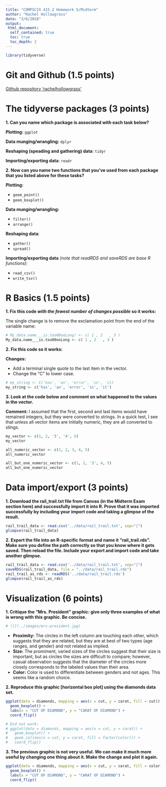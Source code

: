 ```yaml
---
title: "COMPSCIX 415.2 Homework 5/Midterm"
author: "Rachel Hollowgrass"
date: "3/6/2018"
output:
 html_document:
  self_contained: true
  toc: true
  toc_depth: 2
---
```


```r
library(tidyverse)
```
# Git and Github (1.5 points)

[Github repository 'rachelhollowgrass'](https://github.com/rachelhollowgrass/ids-hw-1/tree/master/Homework%205%20Midterm)

# The tidyverse packages (3 points)  

**1. Can you name which package is associated with each task below?**  

**Plotting:** <code>ggplot</code>  

**Data munging/wrangling:** <code>dplyr</code>  

**Reshaping (speading and gathering) data**: <code>tidyr</code>  

**Importing/exporting data**: <code>readr</code>  

**2. Now can you name two functions that you’ve used from each package that you listed above for these tasks?**  

**Plotting:**  
<ul>
<li><code>geom_point()</code></li>
<li><code>geom_boxplot()</code></li>
</ul>

**Data munging/wrangling:**  
<ul>
<li><code>filter()</code></li>
<li><code>arrange()</code></li>
</ul>

**Reshaping data**:  
<ul>
<li><code>gather()</code></li>
<li><code>spread()</code></li>
</ul>

**Importing/exporting data** _(note that readRDS and saveRDS are base R functions)_:  
<ul>
<li><code>read_csv()</code></li>
<li><code>write_tsv()</code></li>
</ul>

# R Basics (1.5 points)

**1. Fix this code _with the fewest number of changes possible_ so it works:**  

The single change is to remove the exclamation point from the end of the variable name:  

```r
# My_data.name___is.too00ooLong! <- c( 1 , 2   , 3 )
My_data.name___is.too00ooLong <- c( 1 , 2   , 3 )
```

**2. Fix this code so it works:**  

**Changes:**  
<ul>
<li>Add a terminal single quote to the last item in the vector.</li>
<li>Change the "C" to lower case.</li>
</ul>  

```r
# my_string <- C('has', 'an', 'error', 'in', 'it)
my_string <- c('has', 'an', 'error', 'in', 'it')
```

**3. Look at the code below and comment on what happened to the values in the vector.**  

**Comment:** I assumed that the first, second and last items would have remained integers, but they were converted to strings. In a quick test, I see that unless all vector items are initially numeric, they are all converted to stings.   

```r
my_vector <- c(1, 2, '3', '4', 5)
my_vector

all_numeric_vector <- c(1, 2, 3, 4, 5)
all_numeric_vector

all_but_one_numeric_vector <- c(1, 2, '3', 4, 5)
all_but_one_numeric_vector
```

# Data import/export (3 points)

**1. Download the rail_trail.txt file from Canvas (in the Midterm Exam section here) and successfully import it into R. Prove that it was imported successfully by including your import code and taking a glimpse of the result.**  

```r
rail_trail_data <- read.csv('../data/rail_trail.txt', sep="|")
glimpse(rail_trail_data)
```

**2. Export the file into an R-specific format and name it “rail_trail.rds”. Make sure you define the path correctly so that you know where it gets saved. Then reload the file. Include your export and import code and take another glimpse.**  

```r
rail_trail_data <- read.csv('../data/rail_trail.txt', sep="|")
saveRDS(rail_trail_data, file = "../data/rail_trail.rds")
rail_trail_as_rds <- readRDS('../data/rail_trail.rds')
glimpse(rail_trail_as_rds)
```

# Visualization (6 points)  

**1. Critique the "Mrs. President" graphic: give only three examples of what is wrong with this graphic. Be concise.**  

```r
# ![](../images/mrs-president.jpg)
```

<ul>
<li>**Proximity:** The circles in the left column are touching each other, which suggests that they are related, but they are at best of two types (age ranges, and gender) and not related as implied.</li>
<li>**Size:** The promiment, varied sizes of the circles suggest that their size is important, but as circles the sizes are difficult to compare; however, casual observation suggests that the diameter of the circles more closely corresponds to the labeled values than their area.</li>
<li>**Color:** Color is used to differentiate between genders and not ages. This seems like a random choice.</li>
</ul>

**2. Reproduce this graphic [horizontal box plot] using the diamonds data set.**

```r
ggplot(data = diamonds, mapping = aes(x = cut, y = carat, fill = cut)) +
  geom_boxplot() +
  labs(x = "CUT OF DIAMOND", y = "CARAT OF DIAMOND") + 
  coord_flip()
```

```r
# Did not work:
# ggplot(data = diamonds, mapping = aes(x = cut, y = carat)) +
#   geom_boxplot() + 
#   geom_col(aes(x = cut, y = carat, fill = factor(color))) + 
#   coord_flip()
```

**3. The previous graphic is not very useful. We can make it much more useful by changing one thing about it. Make the change and plot it again.**

```r
ggplot(data = diamonds, mapping = aes(x = cut, y = carat, fill = color)) +
  geom_boxplot() +
  labs(x = "CUT OF DIAMOND", y = "CARAT OF DIAMOND") + 
  coord_flip()
```
